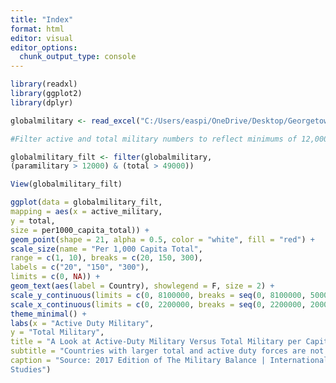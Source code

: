```yaml
---
title: "Index"
format: html
editor: visual
editor_options: 
  chunk_output_type: console
---
```


```r

library(readxl)
library(ggplot2)
library(dplyr)

globalmilitary <- read_excel("C:/Users/easpi/OneDrive/Desktop/Georgetown MPP/MPP Spring 2023/Intro to Data Science/ppol670-assignments/assignment04/globalmilitary.xlsx")

#Filter active and total military numbers to reflect minimums of 12,000 and 49,000 troops respectively

globalmilitary_filt <- filter(globalmilitary,
(paramilitary > 12000) & (total > 49000))

View(globalmilitary_filt)

ggplot(data = globalmilitary_filt,
mapping = aes(x = active_military,
y = total,
size = per1000_capita_total)) +
geom_point(shape = 21, alpha = 0.5, color = "white", fill = "red") +
scale_size(name = "Per 1,000 Capita Total",
range = c(1, 10), breaks = c(20, 150, 300),
labels = c("20", "150", "300"),
limits = c(0, NA)) +
geom_text(aes(label = Country), showlegend = F, size = 2) +
scale_y_continuous(limits = c(0, 8100000, breaks = seq(0, 8100000, 500000))) +
scale_x_continuous(limits = c(0, 2200000, breaks = seq(0, 2200000, 200000))) +
theme_minimal() +
labs(x = "Active Duty Military",
y = "Total Military",
title = "A Look at Active-Duty Military Versus Total Military per Capita Globally",
subtitle = "Countries with larger total and active duty forces are not the same per captia.",
caption = "Source: 2017 Edition of The Military Balance | International Institute of Strategic
Studies")


```

```r

```
